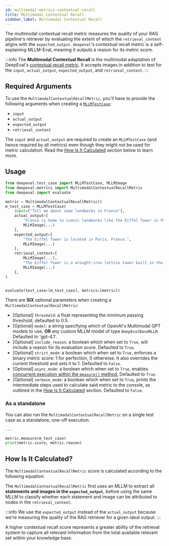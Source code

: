 ```yaml
---
id: multimodal-metrics-contextual-recall
title: Multimodal Contextual Recall
sidebar_label: Multimodal Contextual Recall
---
```


<head>
  <link
    rel="canonical"
    href="https://deepeval.com/docs/multimodal-metrics-contextual-recall"
  />
</head>


<MetricTagsDisplayer custom={true} multimodal={true} />

The multimodal contextual recall metric measures the quality of your RAG pipeline's retriever by evaluating the extent of which the `retrieval_context` aligns with the `expected_output`. `deepeval`'s contextual recall metric is a self-explaining MLLM-Eval, meaning it outputs a reason for its metric score.

:::info
The **Multimodal Contextual Recall** is the multimodal adaptation of DeepEval's [contextual recall metric](/docs/metrics-contextual-recall). It accepts images in addition to text for the `input`, `actual_output`, `expected_output`, and `retrieval_context`.
:::

## Required Arguments

To use the `MultimodalContextualRecallMetric`, you'll have to provide the following arguments when creating a [`MLLMTestCase`](/docs/evaluation-test-cases#mllm-test-case):

- `input`
- `actual_output`
- `expected_output`
- `retrieval_context`

The `input` and `actual_output` are required to create an `MLLMTestCase` (and hence required by all metrics) even though they might not be used for metric calculation. Read the [How Is It Calculated](#how-is-it-calculated) section below to learn more.

## Usage

```python
from deepeval.test_case import MLLMTestCase, MLLMImage
from deepeval.metrics import MultimodalContextualRecallMetric
from deepeval import evaluate

metric = MultimodalContextualRecallMetric()
m_test_case = MLLMTestCase(
    input=["Tell me about some landmarks in France"],
    actual_output=[
        "France is home to iconic landmarks like the Eiffel Tower in Paris.",
        MLLMImage(...)
    ],
    expected_output=[
        "The Eiffel Tower is located in Paris, France.",
        MLLMImage(...)
    ],
    retrieval_context=[
        MLLMImage(...),
        "The Eiffel Tower is a wrought-iron lattice tower built in the late 19th century.",
        MLLMImage(...)
    ],
)


evaluate(test_case=[m_test_case], metrics=[metric])
```

There are **SIX** optional parameters when creating a `MultimodalContextualRecallMetric`:

- [Optional] `threshold`: a float representing the minimum passing threshold, defaulted to 0.5.
- [Optional] `model`: a string specifying which of OpenAI's Multimodal GPT models to use, **OR** any custom MLLM model of type `DeepEvalBaseMLLM`. Defaulted to 'gpt-4.1'.
- [Optional] `include_reason`: a boolean which when set to `True`, will include a reason for its evaluation score. Defaulted to `True`.
- [Optional] `strict_mode`: a boolean which when set to `True`, enforces a binary metric score: 1 for perfection, 0 otherwise. It also overrides the current threshold and sets it to 1. Defaulted to `False`.
- [Optional] `async_mode`: a boolean which when set to `True`, enables [concurrent execution within the `measure()` method.](/docs/metrics-introduction#measuring-metrics-in-async) Defaulted to `True`.
- [Optional] `verbose_mode`: a boolean which when set to `True`, prints the intermediate steps used to calculate said metric to the console, as outlined in the [How Is It Calculated](#how-is-it-calculated) section. Defaulted to `False`.

### As a standalone

You can also run the `MultimodalContextualRecallMetric` on a single test case as a standalone, one-off execution.

```python
...

metric.measure(m_test_case)
print(metric.score, metric.reason)
```

## How Is It Calculated?

The `MultimodalContextualRecallMetric` score is calculated according to the following equation:

<Equation formula="\text{Multimodal Contextual Recall} = \frac{\text{Number of Attributable Statements}}{\text{Total Number of Statements}}" />

The `MultimodalContextualRecallMetric` first uses an MLLM to extract all **statements and images in the `expected_output`**, before using the same MLLM to classify whether each statement and image can be attributed to nodes in the `retrieval_context`.

:::info
We use the `expected_output` instead of the `actual_output` because we're measuring the quality of the RAG retriever for a given ideal output.
:::

A higher contextual recall score represents a greater ability of the retrieval system to capture all relevant information from the total available relevant set within your knowledge base.
